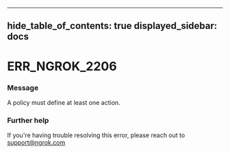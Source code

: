 

---
hide_table_of_contents: true
displayed_sidebar: docs
---


# ERR_NGROK_2206

### Message
A policy must define at least one action.

<ErrorDetails error="err_ngrok_2206" />



### Further help
If you're having trouble resolving this error, please reach out to [support@ngrok.com](mailto:support@ngrok.com?subject=Help%20with%20ERR_NGROK_2206)

